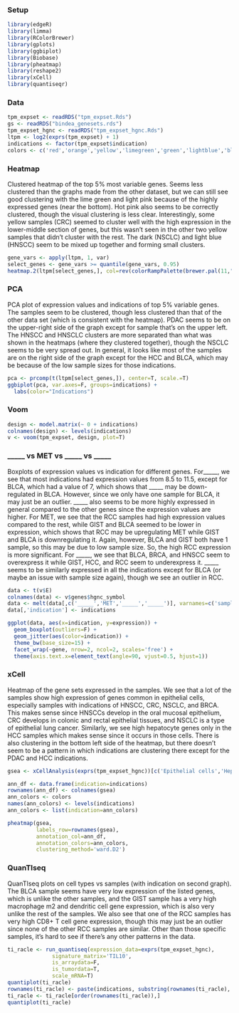 ### Setup

```r
library(edgeR)
library(limma)
library(RColorBrewer)
library(gplots)
library(ggbiplot)
library(Biobase)
library(pheatmap)
library(reshape2)
library(xCell)
library(quantiseqr)
```

### Data

```r
tpm_expset <- readRDS("tpm_expset.Rds")
gs <- readRDS("bindea_genesets.rds")
tpm_expset_hgnc <- readRDS("tpm_expset_hgnc.Rds")
ltpm <- log2(exprs(tpm_expset) + 1)
indications <- factor(tpm_expset$indication)
colors <- c('red','orange','yellow','limegreen','green','lightblue','blue','purple','magenta','pink')
```

### Heatmap

Clustered heatmap of the top 5% most variable genes. Seems less clustered than the graphs made from the other dataset, but we can still see good clustering with the lime green and light pink because of the highly expressed genes (near the bottom). Hot pink also seems to be correctly clustered, though the visual clustering is less clear. Interestingly, some yellow samples (CRC) seemed to cluster well with the high expression in the lower-middle section of genes, but this wasn't seen in the other two yellow samples that didn't cluster with the rest. The dark (NSCLC) and light blue (HNSCC) seem to be mixed up together and forming small clusters.

```r
gene_vars <- apply(ltpm, 1, var)
select_genes <- gene_vars >= quantile(gene_vars, 0.95)
heatmap.2(ltpm[select_genes,], col=rev(colorRampPalette(brewer.pal(11,"RdYlBu"))(50)), trace="none", main="Top 5% most variable genes across samples", ColSideColors=colors[indications], scale="row")
```

### PCA

PCA plot of expression values and indications of top 5% variable genes. The samples seem to be clustered, though less clustered than that of the other data set (which is consistent with the heatmap). PDAC seems to be on the upper-right side of the graph except for sample that's on the upper left. The HNSCC and HNSCLC clusters are more separated than what was shown in the heatmaps (where they clustered together), though the NSCLC seems to be very spread out. In general, it looks like most of the samples are on the right side of the graph except for the HCC and BLCA, which may be because of the low sample sizes for those indications.

```r
pca <- prcomp(t(ltpm[select_genes,]), center=T, scale.=T)
ggbiplot(pca, var.axes=F, groups=indications) +
  labs(color="Indications")
```

### Voom

```r
design <- model.matrix(~ 0 + indications)
colnames(design) <- levels(indications)
v <- voom(tpm_expset, design, plot=T)
```

### \_\_\_\_\_ vs MET vs \_\_\_\_\_ vs \_\_\_\_\_

Boxplots of expression values vs indication for different genes. For\_\_\_\_\_, we see that most indications had expression values from 8.5 to 11.5, except for BLCA, which had a value of 7, which shows that \_\_\_\_\_ may be down-regulated in BLCA. However, since we only have one sample for BLCA, it may just be an outlier. \_\_\_\_\_ also seems to be more highly expressed in general compared to the other genes since the expression values are higher. For MET, we see that the RCC samples had high expression values compared to the rest, while GIST and BLCA seemed to be lower in expression, which shows that RCC may be upregulating MET while GIST and BLCA is downregulating it. Again, however, BLCA and GIST both have 1 sample, so this may be due to low sample size. So, the high RCC expression is more significant. For \_\_\_\_\_, we see that BLCA, BRCA, and HNSCC seem to overexpress it while GIST, HCC, and RCC seem to underexpress it. \_\_\_\_\_ seems to be similarly expressed in all the indications except for BLCA (or maybe an issue with sample size again), though we see an outlier in RCC.

```r
data <- t(v$E)
colnames(data) <- v$genes$hgnc_symbol
data <- melt(data[,c('_____','MET','_____','_____')], varnames=c('sample', 'gene'), value.name='expression')
data[,'indication'] <- indications

ggplot(data, aes(x=indication, y=expression)) + 
  geom_boxplot(outliers=F) + 
  geom_jitter(aes(color=indication)) +
  theme_bw(base_size=15) +
  facet_wrap(~gene, nrow=2, ncol=2, scales='free') + 
  theme(axis.text.x=element_text(angle=90, vjust=0.5, hjust=1))
```

### xCell

Heatmap of the gene sets expressed in the samples. We see that a lot of the samples show high expression of genes common in epithelial cells, especially samples with indications of HNSCC, CRC, NSCLC, and BRCA. This makes sense since HNSCCs develop in the oral mucosal epithelium, CRC develops in colonic and rectal epithelial tissues, and NSCLC is a type of epithelial lung cancer. Similarly, we see high hepatocyte genes only in the HCC samples which makes sense since it occurs in those cells. There is also clustering in the bottom left side of the heatmap, but there doesn't seem to be a pattern in which indications are clustering there except for the PDAC and HCC indications.

```r
gsea <- xCellAnalysis(exprs(tpm_expset_hgnc))[c('Epithelial cells','Hepatocytes','Tregs','Neutrophils','CD4+ T-cells','Erythrocytes', 'NK cells','Platelets','Macrophages','Monocytes','B-cells','CD8+ T-cells','Mesangial cells','MicroenvironmentScore','Endothelial cells','Pericytes','cDC','ImmuneScore','Smooth muscle','Fibroblasts','StromaScore'),]

ann_df <- data.frame(indication=indications)
rownames(ann_df) <- colnames(gsea)
ann_colors <- colors
names(ann_colors) <- levels(indications)
ann_colors <- list(indication=ann_colors)

pheatmap(gsea,
         labels_row=rownames(gsea),
         annotation_col=ann_df,
         annotation_colors=ann_colors,
         clustering_method='ward.D2')
```

### QuanTIseq

QuanTIseq plots on cell types vs samples (with indication on second graph). The BLCA sample seems have very low expression of the listed genes, which is unlike the other samples, and the GIST sample has a very high macrophage m2 and dendritic cell gene expression, which is also very unlike the rest of the samples. We also see that one of the RCC samples has very high CD8+ T cell gene expression, though this may just be an outlier since none of the other RCC samples are similar. Other than those specific samples, it's hard to see if there's any other patterns in the data.

```r
ti_racle <- run_quantiseq(expression_data=exprs(tpm_expset_hgnc),
              signature_matrix='TIL10',
              is_arraydata=F,
              is_tumordata=T,
              scale_mRNA=T)
quantiplot(ti_racle)
rownames(ti_racle) <- paste(indications, substring(rownames(ti_racle), first=10))
ti_racle <- ti_racle[order(rownames(ti_racle)),]
quantiplot(ti_racle)
```
